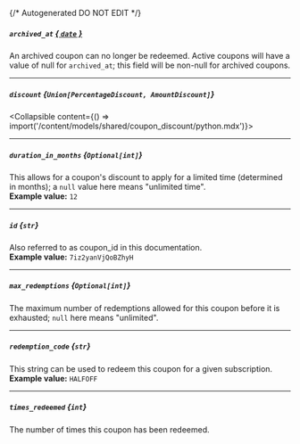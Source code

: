 {/* Autogenerated DO NOT EDIT  */}

##### `archived_at` [*{ `date` }*](https://docs.python.org/3/library/datetime.html#date-objects)
An archived coupon can no longer be redeemed. Active coupons will have a value of null for `archived_at`; this field will be non\-null for archived coupons.

---
##### `discount` *{`Union[PercentageDiscount, AmountDiscount]`}*
<Collapsible content={() => import('/content/models/shared/coupon_discount/python.mdx')}>
</Collapsible>

---
##### `duration_in_months` *{`Optional[int]`}*
This allows for a coupon's discount to apply for a limited time (determined in months); a `null` value here means "unlimited time".
<br/>
**Example value:** `12`

---
##### `id` *{`str`}*
Also referred to as coupon_id in this documentation.
<br/>
**Example value:** `7iz2yanVjQoBZhyH`

---
##### `max_redemptions` *{`Optional[int]`}*
The maximum number of redemptions allowed for this coupon before it is exhausted; `null` here means "unlimited".

---
##### `redemption_code` *{`str`}*
This string can be used to redeem this coupon for a given subscription.
<br/>
**Example value:** `HALFOFF`

---
##### `times_redeemed` *{`int`}*
The number of times this coupon has been redeemed.

